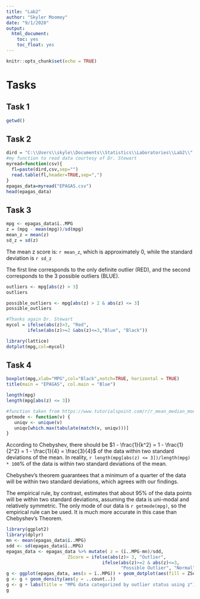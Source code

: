 ```yaml
---
title: "Lab2"
author: "Skyler Moomey"
date: "9/1/2020"
output: 
  html_document:
    toc: yes
    toc_float: yes
---
```


```r
knitr::opts_chunk$set(echo = TRUE)
```

# Tasks

## Task 1

```r
getwd()
```

## Task 2

```r
dird = "C:\\Users\\skyle\\Documents\\Statistics\\Laboratories\\Lab2\\"
#my function to read data courtesy of Dr. Stewart
myread=function(csv){
  fl=paste(dird,csv,sep="")
  read.table(fl,header=TRUE,sep=",")
}
epagas_data=myread("EPAGAS.csv")
head(epagas_data)
```

## Task 3

```r
mpg <- epagas_data$ï..MPG
z = (mpg - mean(mpg))/sd(mpg)
mean_z = mean(z)
sd_z = sd(z)

```

The mean z score is: `r mean_z`, which is approximately 0, while the standard deviation is `r sd_z`

The first line corresponds to the only definite outlier (RED), and the second corresponds to the 3 possible outliers (BLUE).
```r
outliers <- mpg[abs(z) > 3]
outliers

possible_outliers <- mpg[abs(z) > 2 & abs(z) <= 3]
possible_outliers

#Thanks again Dr. Stewart
mycol = ifelse(abs(z)>3, "Red",
        ifelse(abs(z)>=2 &abs(z)<=3,"Blue", "Black"))

library(lattice)
dotplot(mpg,col=mycol)
```
## Task 4

```r
boxplot(mpg,xlab="MPG",col="Black",notch=TRUE, horizontal = TRUE)
title(main = "EPAGAS", col.main = "Blue")

length(mpg)
length(mpg[abs(z) <= 3])

#function taken from https://www.tutorialspoint.com/r/r_mean_median_mode.htm
getmode <- function(v) {
   uniqv <- unique(v)
   uniqv[which.max(tabulate(match(v, uniqv)))]
}
```

According to Chebyshev, there should be $1 - \frac{1}{k^2} = 1 - \frac{1}{2^2} = 1 - \frac{1}{4} = \frac{3}{4}$ of the data within two standard deviations of the mean. In reality, `r length(mpg[abs(z) <= 3])/length(mpg) * 100`% of the data is within two standard deviations of the mean. 

Chebyshev's theorem guarantees that a minimum of a quarter of the data will be within two standard deviations, which agrees with our findings.

The empirical rule, by contrast, estimates that about 95% of the data points will be within two standard deviations, assuming the data is uni-modal and relatively symmetric. The only mode of our data is `r getmode(mpg)`, so the empirical rule can be used. It is much more accurate in this case than Chebyshev's Theorem. 

```r
library(ggplot2)
library(dplyr)
mn <- mean(epagas_data$ï..MPG)
sdd <- sd(epagas_data$ï..MPG)
epagas_data <- epagas_data %>% mutate( z = (ï..MPG-mn)/sdd, 
                       ZScore = ifelse(abs(z)> 3, "Outlier", 
                                    ifelse(abs(z)>=2 & abs(z)<=3, 
                                           "Possible Outlier", "Normal")))
g <- ggplot(epagas_data, aes(x = ï..MPG)) + geom_dotplot(aes(fill = ZScore),binwidth = 1/5*sdd)
g <- g + geom_density(aes(y = ..count..))
g <- g + labs(title = "MPG data categorized by outlier status using z")
g
```

